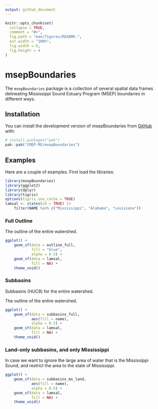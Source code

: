 ```yaml
---
output: github_document
---
```


<!-- README.md is generated from README.Rmd. Please edit that file -->

```r
knitr::opts_chunk$set(
  collapse = TRUE,
  comment = "#>",
  fig.path = "man/figures/README-",
  out.width = "100%",
  fig.width = 6,
  fig.height = 4
)
```

# msepBoundaries

<!-- badges: start -->
<!-- badges: end -->

The `msepBoundaries` package is a collection of several spatial data frames delineating Mississippi Sound Estuary Program (MSEP) boundaries in different ways.  


## Installation

You can install the development version of msepBoundaries from [GitHub](https://github.com/) with:

``` r
# install.packages("pak")
pak::pak("CMEP-MS/msepBoundaries")
```

## Examples  

Here are a couple of examples. First load the libraries:  

```r
library(msepBoundaries)
library(ggplot2)
library(dplyr)
library(tigris)
options(tigris_use_cache = TRUE)
lamsal <- states(cb = TRUE) |> 
    filter(NAME %in% c("Mississippi", "Alabama", "Louisiana"))
```

### Full Outline  

The outline of the entire watershed.  

```r
ggplot() +
    geom_sf(data = outline_full,
            fill = "blue",
            alpha = 0.5) +
    geom_sf(data = lamsal,
            fill = NA) +
    theme_void()
```


### Subbasins  

Subbasins (HUC8) for the entire watershed.

The outline of the entire watershed.  

```r
ggplot() +
    geom_sf(data = subbasins_full,
            aes(fill = name),
            alpha = 0.5) +
    geom_sf(data = lamsal,
            fill = NA) +
    theme_void()
```

### Land-only subbasins, and only Mississippi  

In case we want to ignore the large area of water that is the Mississippi Sound, and restrict the area to the state of Mississippi.  

```r
ggplot() +
    geom_sf(data = subbasins_ms_land,
            aes(fill = name),
            alpha = 0.5) +
    geom_sf(data = lamsal,
            fill = NA) +
    theme_void()
```
